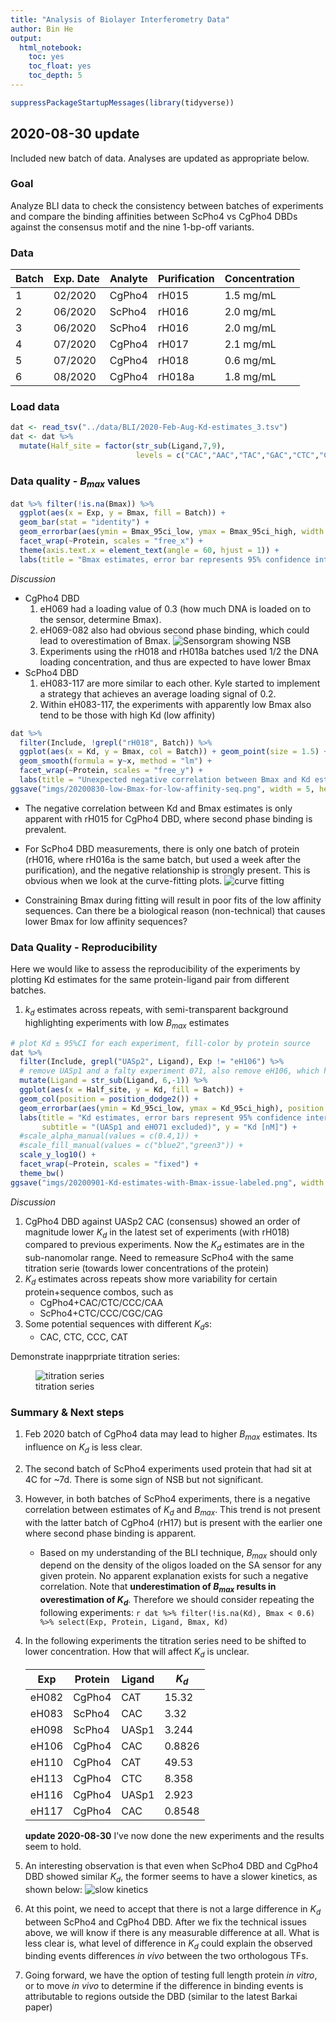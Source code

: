 ```yaml
---
title: "Analysis of Biolayer Interferometry Data"
author: Bin He
output: 
  html_notebook:
    toc: yes
    toc_float: yes
    toc_depth: 5
---
```


```r
suppressPackageStartupMessages(library(tidyverse))
```

## 2020-08-30 update
Included new batch of data. Analyses are updated as appropriate below.

### Goal

Analyze BLI data to check the consistency between batches of experiments and compare the binding affinities between ScPho4 vs CgPho4 DBDs against the consensus motif and the nine 1-bp-off variants.

### Data

| Batch | Exp. Date | Analyte | Purification | Concentration | Notes |
|-------|-----------|---------|--------|-------|
| 1 | 02/2020 | CgPho4 | rH015 | 1.5 mg/mL | has issues with NSB |
| 2 | 06/2020 | ScPho4 | rH016 | 2.0 mg/mL | used immediately after purification |
| 3 | 06/2020 | ScPho4 | rH016 | 2.0 mg/mL | used 1wk after purification |
| 4 | 07/2020 | CgPho4 | rH017 | 2.1 mg/mL | used immediately after purification |
| 5 | 07/2020 | CgPho4 | rH018 | 0.6 mg/mL | used immediately after purification |
| 6 | 08/2020 | CgPho4 | rH018a | 1.8 mg/mL | used 1wk after purification |

### Load data
```r
dat <- read_tsv("../data/BLI/2020-Feb-Aug-Kd-estimates_3.tsv")
dat <- dat %>% 
  mutate(Half_site = factor(str_sub(Ligand,7,9), 
                            levels = c("CAC","AAC","TAC","GAC","CTC","CCC","CGC","CAA","CAT","CAG")))
```

### Data quality - $B_{max}$ values
```r
dat %>% filter(!is.na(Bmax)) %>% 
  ggplot(aes(x = Exp, y = Bmax, fill = Batch)) + 
  geom_bar(stat = "identity") + 
  geom_errorbar(aes(ymin = Bmax_95ci_low, ymax = Bmax_95ci_high, width = 0.5)) +
  facet_wrap(~Protein, scales = "free_x") +
  theme(axis.text.x = element_text(angle = 60, hjust = 1)) + 
  labs(title = "Bmax estimates, error bar represents 95% confidence interval", x = "Experiment")
```
_Discussion_

- CgPho4 DBD
    1. eH069 had a loading value of 0.3 (how much DNA is loaded on to the sensor, determine Bmax).
    1. eH069-082 also had obvious second phase binding, which could lead to overestimation of Bmax.
        ![Sensorgram showing NSB](imgs/20200710-rH015-CgPho4-sensorgram-NSB.png)
    1. Experiments using the rH018 and rH018a batches used 1/2 the DNA loading concentration, and thus are expected to have lower Bmax
- ScPho4 DBD
    1. eH083-117 are more similar to each other. Kyle started to implement a strategy that achieves an average loading signal of 0.2.
    1. Within eH083-117, the experiments with apparently low Bmax also tend to be those with high Kd (low affinity)

```r
dat %>% 
  filter(Include, !grepl("rH018", Batch)) %>% 
  ggplot(aes(x = Kd, y = Bmax, col = Batch)) + geom_point(size = 1.5) +
  geom_smooth(formula = y~x, method = "lm") +
  facet_wrap(~Protein, scales = "free_y") +
  labs(title = "Unexpected negative correlation between Bmax and Kd estimates for ScPho4 DBD")
ggsave("imgs/20200830-low-Bmax-for-low-affinity-seq.png", width = 5, height = 3)
```

- The negative correlation between Kd and Bmax estimates is only apparent with rH015 for CgPho4 DBD, where second phase binding is prevalent.
- For ScPho4 DBD measurements, there is only one batch of protein (rH016, where rH016a is the same batch, but used a week after the purification), and the negative relationship is strongly present. This is obvious when we look at the curve-fitting plots.
    ![curve fitting](imgs/20200711-rH016-ScPho4-curve-fit-show-lower-Bmax.png)

- Constraining Bmax during fitting will result in poor fits of the low affinity sequences. Can there be a biological reason (non-technical) that causes lower Bmax for low affinity sequences?

### Data Quality - Reproducibility

Here we would like to assess the reproducibility of the experiments by plotting Kd estimates for the same protein-ligand pair from different batches.

1. $k_d$ estimates across repeats, with semi-transparent background highlighting experiments with low $B_{max}$ estimates
```r
# plot Kd ± 95%CI for each experiment, fill-color by protein source
dat %>%
  filter(Include, grepl("UASp2", Ligand), Exp != "eH106") %>% 
  # remove UASp1 and a falty experiment 071, also remove eH106, which had large variance in Kd estimate
  mutate(Ligand = str_sub(Ligand, 6,-1)) %>% 
  ggplot(aes(x = Half_site, y = Kd, fill = Batch)) + 
  geom_col(position = position_dodge2()) +
  geom_errorbar(aes(ymin = Kd_95ci_low, ymax = Kd_95ci_high), position = position_dodge2()) +
  labs(title = "Kd estimates, error bars represent 95% confidence intervals", 
       subtitle = "(UASp1 and eH071 excluded)", y = "Kd [nM]") +
  #scale_alpha_manual(values = c(0.4,1)) +
  #scale_fill_manual(values = c("blue2","green3")) +
  scale_y_log10() +
  facet_wrap(~Protein, scales = "fixed") +
  theme_bw()
ggsave("imgs/20200901-Kd-estimates-with-Bmax-issue-labeled.png", width = 10, height = 5)
```
_Discussion_

1. CgPho4 DBD against UASp2 CAC (consensus) showed an order of magnitude lower $K_d$ in the latest set of experiments (with rH018) compared to previous experiments. Now the $K_d$ estimates are in the sub-nanomolar range. Need to remeasure ScPho4 with the same titration serie (towards lower concentrations of the protein)
1. $K_d$ estimates across repeats show more variability for certain protein+sequence combos, such as 
    - CgPho4+CAC/CTC/CCC/CAA
    - ScPho4+CTC/CCC/CGC/CAG
1. Some potential sequences with different $K_d$s:
    - CAC, CTC, CCC, CAT

Demonstrate inapprpriate titration series:

![titration series](imgs/20200710-rH017-CgPho4-inappropriate-titration-series.png)

### Summary & Next steps

1. Feb 2020 batch of CgPho4 data may lead to higher $B_{max}$ estimates. Its influence on $K_d$ is less clear.
1. The second batch of ScPho4 experiments used protein that had sit at 4C for ~7d. There is some sign of NSB but not significant.
1. However, in both batches of ScPho4 experiments, there is a negative correlation between estimates of $K_d$ and $B_{max}$. This trend is not present with the latter batch of CgPho4 (rH17) but is present with the earlier one where second phase binding is apparent.
    - Based on my understanding of the BLI technique, $B_{max}$ should only depend on the density of the oligos loaded on the SA sensor for any given protein. No apparent explanation exists for such a negative correlation. Note that **underestimation of $B_{max}$ results in overestimation of $K_d$**. Therefore we should consider repeating the following experiments:
    `r dat %>% filter(!is.na(Kd), Bmax < 0.6) %>% select(Exp, Protein, Ligand, Bmax, Kd)`
1. In the following experiments the titration series need to be shifted to lower concentration. How that will affect $K_d$ is unclear.

    | Exp   | Protein | Ligand | $K_d$ |
    | ----- | ------- | ------ | ------|
    | eH082 | CgPho4  | CAT    | 15.32 |
    | eH083 | ScPho4  | CAC    | 3.32  |
    | eH098 | ScPho4  | UASp1  | 3.244 |
    | eH106 | CgPho4  | CAC    | 0.8826|
    | eH110 | CgPho4  | CAT    | 49.53 |
    | eH113 | CgPho4  | CTC    | 8.358 |
    | eH116 | CgPho4  | UASp1  | 2.923 |
    | eH117 | CgPho4  | CAC    | 0.8548|
    **update 2020-08-30**
    I've now done the new experiments and the results seem to hold.
    
1. An interesting observation is that even when ScPho4 DBD and CgPho4 DBD showed similar $K_d$, the former seems to have a slower kinetics, as shown below:
    ![slow kinetics](imgs/20200710-ScPho4vsCgPho4-slower-kinetics.png)

1. At this point, we need to accept that there is not a large difference in $K_d$ between ScPho4 and CgPho4 DBD. After we fix the technical issues above, we will know if there is any measurable difference at all. What is less clear is, what level of difference in $K_d$ could explain the observed binding events differences _in vivo_ between the two orthologous TFs.
1. Going forward, we have the option of testing full length protein _in vitro_, or to move _in vivo_ to determine if the difference in binding events is attributable to regions outside the DBD (similar to the latest Barkai paper)